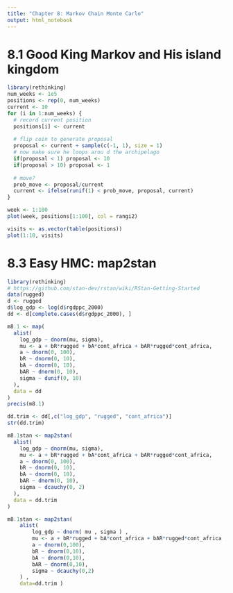 ```yaml
---
title: "Chapter 8: Markov Chain Monte Carlo"
output: html_notebook
---
```


# 8.1 Good King Markov and His island kingdom

```r
library(rethinking)
num_weeks <- 1e5
positions <- rep(0, num_weeks)
current <- 10
for (i in 1:num_weeks) {
  # record current position
  positions[i] <- current
  
  # flip coin to generate proposal
  proposal <- current + sample(c(-1, 1), size = 1)
  # now make sure he loops arou d the archipelago
  if(proposal < 1) proposal <- 10
  if(proposal > 10) proposal <- 1
  
  # move?
  prob_move <- proposal/current
  current <- ifelse(runif(1) < prob_move, proposal, current)
}
```

```r
week <- 1:100
plot(week, positions[1:100], col = rangi2)
```

```r
visits <- as.vector(table(positions))
plot(1:10, visits)
```

# 8.3 Easy HMC: map2stan
```r
library(rethinking)
# https://github.com/stan-dev/rstan/wiki/RStan-Getting-Started
data(rugged)
d <- rugged
d$log_gdp <- log(d$rgdppc_2000)
dd <- d[complete.cases(d$rgdppc_2000), ]
```

```r
m8.1 <- map(
  alist(
    log_gdp ~ dnorm(mu, sigma),
    mu <- a + bR*rugged + bA*cont_africa + bAR*rugged*cont_africa,
    a ~ dnorm(0, 100),
    bR ~ dnorm(0, 10),
    bA ~ dnorm(0, 10),
    bAR ~ dnorm(0, 10),
    sigma ~ dunif(0, 10)
  ),
  data = dd
)
precis(m8.1)
```

```r
dd.trim <- dd[,c("log_gdp", "rugged", "cont_africa")]
str(dd.trim)
```

```r
m8.1stan <- map2stan(
  alist(
    log_gdp ~ dnorm(mu, sigma),
    mu <- a + bR*rugged + bA*cont_africa + bAR*rugged*cont_africa,
    a ~ dnorm(0, 100),
    bR ~ dnorm(0, 10),
    bA ~ dnorm(0, 10),
    bAR ~ dnorm(0, 10),
    sigma ~ dcauchy(0, 2)
  ),
  data = dd.trim
)
```
```r
m8.1stan <- map2stan(
    alist(
        log_gdp ~ dnorm( mu , sigma ) ,
        mu <- a + bR*rugged + bA*cont_africa + bAR*rugged*cont_africa ,
        a ~ dnorm(0,100),
        bR ~ dnorm(0,10),
        bA ~ dnorm(0,10),
        bAR ~ dnorm(0,10),
        sigma ~ dcauchy(0,2)
    ) ,
    data=dd.trim )
```

